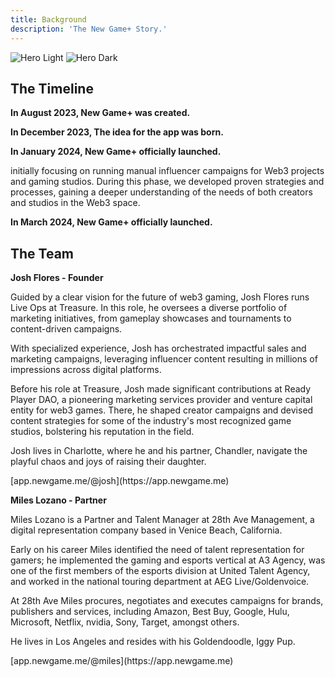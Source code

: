 ```yaml
---
title: Background
description: 'The New Game+ Story.'
---
```


<img
  className="block dark:hidden"
  src="/images/hero-light.svg"
  alt="Hero Light"
/>
<img
  className="hidden dark:block"
  src="/images/hero-dark.svg"
  alt="Hero Dark"
/>

## The Timeline

**In August 2023, New Game+ was created.**


**In December 2023, The idea for the app was born.**


**In January 2024, New Game+ officially launched.**

initially focusing on running manual influencer campaigns for Web3 projects and gaming studios. During this phase, we developed proven strategies and processes, gaining a deeper understanding of the needs of both creators and studios in the Web3 space.


**In March 2024, New Game+ officially launched.**



## The Team

**Josh Flores - Founder**


  <Expandable title="Bio">
    Guided by a clear vision for the future of web3 gaming, Josh Flores runs Live Ops at Treasure. In this role, he oversees a diverse portfolio of marketing initiatives, from gameplay showcases and tournaments to content-driven campaigns.

With specialized experience, Josh has orchestrated impactful sales and marketing campaigns, leveraging influencer content resulting in millions of impressions across digital platforms.

Before his role at Treasure, Josh made significant contributions at Ready Player DAO, a pioneering marketing services provider and venture capital entity for web3 games. There, he shaped creator campaigns and devised content strategies for some of the industry's most recognized game studios, bolstering his reputation in the field.

Josh lives in Charlotte, where he and his partner, Chandler, navigate the playful chaos and joys of raising their daughter.

  <ResponseField name="New Game+ Profile:">
  [app.newgame.me/@josh](https://app.newgame.me)
  </ResponseField>
  </Expandable>



**Miles Lozano - Partner**

  <Expandable title="Bio">
    Miles Lozano is a Partner and Talent Manager at 28th Ave Management, a digital representation company based in Venice Beach, California. 

Early on his career Miles identified the need of talent representation for gamers; he implemented the gaming and esports vertical at A3 Agency, was one of the first members of the esports division at United Talent Agency, and worked in the national touring department at AEG Live/Goldenvoice. 

At 28th Ave Miles procures, negotiates and executes campaigns for brands, publishers and services, including Amazon, Best Buy, Google, Hulu, Microsoft, Netflix, nvidia, Sony, Target, amongst others. 

He lives in Los Angeles and resides with his Goldendoodle, Iggy Pup. 

  <ResponseField name="New Game+ Profile:">
  [app.newgame.me/@miles](https://app.newgame.me)
  </ResponseField>
  </Expandable>
